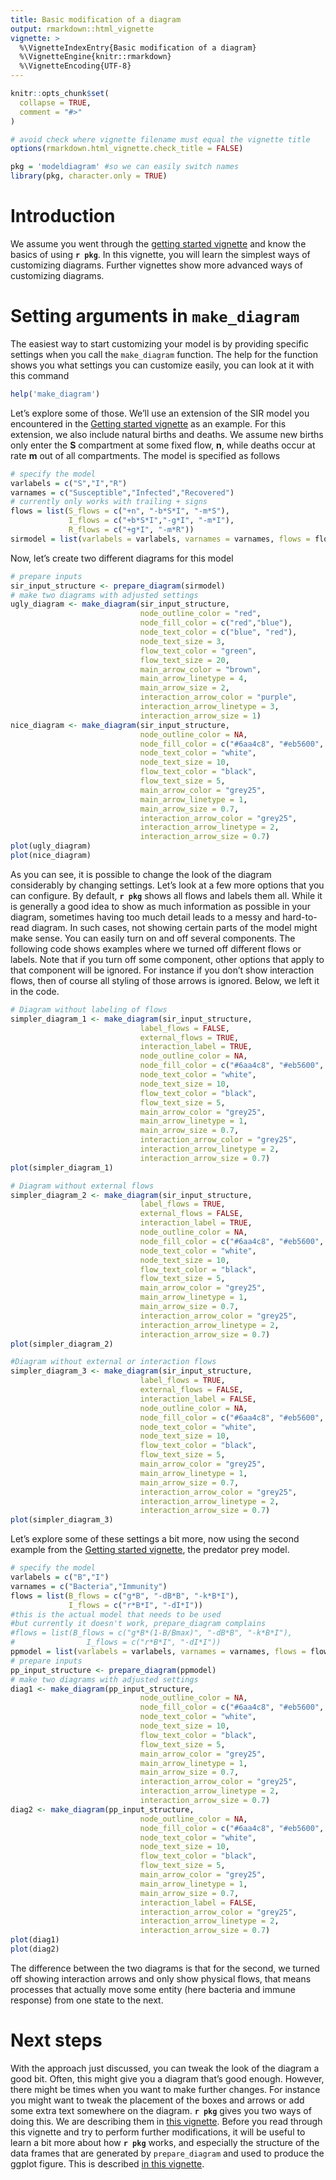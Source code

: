 ```yaml
---
title: Basic modification of a diagram 
output: rmarkdown::html_vignette
vignette: >
  %\VignetteIndexEntry{Basic modification of a diagram}
  %\VignetteEngine{knitr::rmarkdown}
  %\VignetteEncoding{UTF-8}
---
```


```r
knitr::opts_chunk$set(
  collapse = TRUE,
  comment = "#>"
)

# avoid check where vignette filename must equal the vignette title
options(rmarkdown.html_vignette.check_title = FALSE)
```

```r
pkg = 'modeldiagram' #so we can easily switch names
library(pkg, character.only = TRUE)
```

# Introduction

We assume you went through the [getting started vignette]() and know the basics of using **`r pkg`**. 
In this vignette, you will learn the simplest ways of customizing diagrams. Further vignettes show more advanced ways of customizing diagrams.

# Setting arguments in `make_diagram`

The easiest way to start customizing your model is by providing specific settings when you call the `make_diagram` function. 
The help for the function shows you what settings you can customize easily, you can look at it with this command

```r
help('make_diagram')
```

Let's explore some of those. We'll use an extension of the SIR model you encountered in the [Getting started vignette]() as an example. 
For this extension, we also include natural births and deaths. We assume new births only enter the **S** compartment at some fixed flow, **n**, while deaths occur at rate **m** out of all compartments. The model is specified as follows

```r
# specify the model
varlabels = c("S","I","R")
varnames = c("Susceptible","Infected","Recovered")
# currently only works with trailing + signs
flows = list(S_flows = c("+n", "-b*S*I", "-m*S"), 
             I_flows = c("+b*S*I","-g*I", "-m*I"), 
             R_flows = c("+g*I", "-m*R"))
sirmodel = list(varlabels = varlabels, varnames = varnames, flows = flows)
```

Now, let's create two different diagrams for this model 

```r
# prepare inputs 
sir_input_structure <- prepare_diagram(sirmodel)
# make two diagrams with adjusted settings
ugly_diagram <- make_diagram(sir_input_structure, 
                             node_outline_color = "red",
                             node_fill_color = c("red","blue"),
                             node_text_color = c("blue", "red"),
                             node_text_size = 3,
                             flow_text_color = "green",
                             flow_text_size = 20,
                             main_arrow_color = "brown",
                             main_arrow_linetype = 4,
                             main_arrow_size = 2,
                             interaction_arrow_color = "purple",
                             interaction_arrow_linetype = 3,
                             interaction_arrow_size = 1)
nice_diagram <- make_diagram(sir_input_structure,  
                             node_outline_color = NA,
                             node_fill_color = c("#6aa4c8", "#eb5600", "#1a9988"),
                             node_text_color = "white",
                             node_text_size = 10,
                             flow_text_color = "black",
                             flow_text_size = 5,
                             main_arrow_color = "grey25",
                             main_arrow_linetype = 1,
                             main_arrow_size = 0.7,
                             interaction_arrow_color = "grey25",
                             interaction_arrow_linetype = 2,
                             interaction_arrow_size = 0.7)
plot(ugly_diagram)
plot(nice_diagram)
```


As you can see, it is possible to change the look of the diagram considerably by changing settings.
Let's look at a few more options that you can configure. By default, **`r pkg`** shows all flows and labels them all. 
While it is generally a good idea to show as much information as possible in your diagram, sometimes having too much detail leads to a messy and hard-to-read diagram. In such cases, not showing certain parts of the model might make sense. 
You can easily turn on and off several components. The following code shows examples where we turned off different flows or labels. 
Note that if you turn off some component, other options that apply to that component will be ignored. For instance if you don't show interaction flows, then of course all styling of those arrows is ignored. Below, we left it in the code.



```r
# Diagram without labeling of flows
simpler_diagram_1 <- make_diagram(sir_input_structure,  
                             label_flows = FALSE,
                             external_flows = TRUE,
                             interaction_label = TRUE,
                             node_outline_color = NA,
                             node_fill_color = c("#6aa4c8", "#eb5600", "#1a9988"),
                             node_text_color = "white",
                             node_text_size = 10,
                             flow_text_color = "black",
                             flow_text_size = 5,
                             main_arrow_color = "grey25",
                             main_arrow_linetype = 1,
                             main_arrow_size = 0.7,
                             interaction_arrow_color = "grey25",
                             interaction_arrow_linetype = 2,
                             interaction_arrow_size = 0.7)
plot(simpler_diagram_1)
```

```r
# Diagram without external flows
simpler_diagram_2 <- make_diagram(sir_input_structure,  
                             label_flows = TRUE,
                             external_flows = FALSE,
                             interaction_label = TRUE,
                             node_outline_color = NA,
                             node_fill_color = c("#6aa4c8", "#eb5600", "#1a9988"),
                             node_text_color = "white",
                             node_text_size = 10,
                             flow_text_color = "black",
                             flow_text_size = 5,
                             main_arrow_color = "grey25",
                             main_arrow_linetype = 1,
                             main_arrow_size = 0.7,
                             interaction_arrow_color = "grey25",
                             interaction_arrow_linetype = 2,
                             interaction_arrow_size = 0.7)
plot(simpler_diagram_2)
```

```r
#Diagram without external or interaction flows
simpler_diagram_3 <- make_diagram(sir_input_structure,  
                             label_flows = TRUE,
                             external_flows = FALSE,
                             interaction_label = FALSE,
                             node_outline_color = NA,
                             node_fill_color = c("#6aa4c8", "#eb5600", "#1a9988"),
                             node_text_color = "white",
                             node_text_size = 10,
                             flow_text_color = "black",
                             flow_text_size = 5,
                             main_arrow_color = "grey25",
                             main_arrow_linetype = 1,
                             main_arrow_size = 0.7,
                             interaction_arrow_color = "grey25",
                             interaction_arrow_linetype = 2,
                             interaction_arrow_size = 0.7)
plot(simpler_diagram_3)
```



Let's explore some of these settings a bit more, now using the second example from the [Getting started vignette](), the predator prey model.

```r
# specify the model
varlabels = c("B","I")
varnames = c("Bacteria","Immunity")
flows = list(B_flows = c("g*B", "-dB*B", "-k*B*I"), 
             I_flows = c("r*B*I", "-dI*I"))
#this is the actual model that needs to be used
#but currently it doesn't work, prepare_diagram complains
#flows = list(B_flows = c("g*B*(1-B/Bmax)", "-dB*B", "-k*B*I"), 
#                I_flows = c("r*B*I", "-dI*I"))
ppmodel = list(varlabels = varlabels, varnames = varnames, flows = flows)
# prepare inputs 
pp_input_structure <- prepare_diagram(ppmodel)
# make two diagrams with adjusted settings
diag1 <- make_diagram(pp_input_structure,  
                             node_outline_color = NA,
                             node_fill_color = c("#6aa4c8", "#eb5600", "#1a9988"),
                             node_text_color = "white",
                             node_text_size = 10,
                             flow_text_color = "black",
                             flow_text_size = 5,
                             main_arrow_color = "grey25",
                             main_arrow_linetype = 1,
                             main_arrow_size = 0.7,
                             interaction_arrow_color = "grey25",
                             interaction_arrow_linetype = 2,
                             interaction_arrow_size = 0.7)
diag2 <- make_diagram(pp_input_structure,  
                             node_outline_color = NA,
                             node_fill_color = c("#6aa4c8", "#eb5600", "#1a9988"),
                             node_text_color = "white",
                             node_text_size = 10,
                             flow_text_color = "black",
                             flow_text_size = 5,
                             main_arrow_color = "grey25",
                             main_arrow_linetype = 1,
                             main_arrow_size = 0.7,
                             interaction_label = FALSE,
                             interaction_arrow_color = "grey25",
                             interaction_arrow_linetype = 2,
                             interaction_arrow_size = 0.7)
plot(diag1)
plot(diag2)
```

The difference between the two diagrams is that for the second, we turned off showing interaction arrows and only show physical flows, that means processes that actually move some entity (here bacteria and immune response) from one state to the next. 


# Next steps

With the approach just discussed, you can tweak the look of the diagram a good bit. Often, this might give you a diagram that's good enough. However, there might be times when you want to make further changes. For instance you might want to tweak the placement of the boxes and arrows or add some extra text somewhere on the diagram. **`r pkg`** gives you two ways of doing this. 
We are describing them in [this vignette](). Before you read through this vignette and try to perform further modifications, it will be useful to learn a bit more about how **`r pkg`** works, and especially the structure of the data frames that are generated by `prepare_diagram` and used to produce the ggplot figure. This is described [in this vignette]().    




